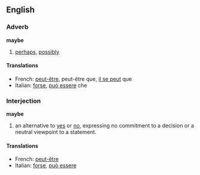 ==English==
===Adverb===
'''maybe'''

# [[perhaps]], [[possibly]]

====Translations====
*French: [[peut-être]], peut-être que, [[il se peut]] que
*Italian: [[forse]], [[può essere]] che

===Interjection=== <!--really a sentence replacement, as it doesn't end in an exclamation mark-->
'''maybe'''
# an alternative to [[yes]] or [[no]], expressing no commitment to a decision or a neutral viewpoint to a statement.

====Translations====
*French: [[peut-être]]
*Italian: [[forse]], [[può essere]]